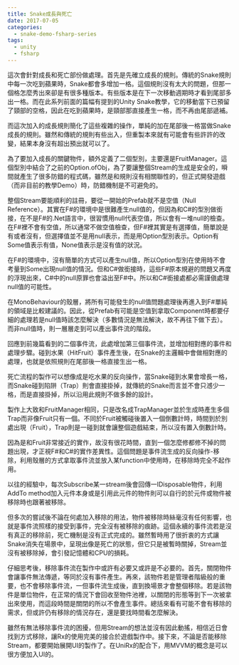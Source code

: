 ```yaml
---
title: Snake成長與死亡
date: 2017-07-05
categories:
  - snake-demo-fsharp-series
tags:
  - unity
  - fsharp
---
```


這次會針對成長和死亡部份做處理。首先是先確立成長的規則。傳統的Snake規則中每一次吃到蘋果時，Snake都會多增加一格。這個規則沒有太大的問題，但那一個格怎麼秀出來卻是有很多種版本。有些版本是在下一次移動週期時才看到尾部多出一格。而在此系列前面的篇幅有提到的Unity Snake教學，它的移動當下已預留了頸部的空格，因此在吃到蘋果時，是頸部那直接產生一格，而不再由尾部遞補。

而這次加入的成長規則簡化了這些複雜的操作，單純的加在尾部後一格當做Snake成長的規則。雖然和傳統的規則有些出入，但重製本來就有可能會有些許許的改變，結果本身沒有超出預出就可以了。

為了要加入成長的關鍵物件，額外定義了二個型別，主要還是FruitManager。這個型別中結合了之前的Option.ofObj，為了要讓整個Stream的生成是安全的，𣊬間就產生了很多防錯的程式碼，雖然是和規則沒有相關聯性的，但正式開發遊戲（而非目前的教學Demo）時，防錯機制是不可避免的。

整個Stream要能順利的註冊，要從一開始的Prefab就不是空值（Null Reference）。其實在F#的環境中是很難產生null值的，但因為和C#的型別做銜接，在不是F#的.Net語言中，很習慣用null代表空值，所以會有一堆null的檢查。在F#裡不會有空值，所以通常不做空值檢查，但F#裡其實是有選擇值，簡單說是有或者沒有，但選擇值並不是用null表示，而是用Option型別表示。Option有Some值表示有值，None值表示是沒有值的狀況。

在F#的環境中，沒有簡單的方式可以產生null值，所以Option型別在使用時不會考量到Some出現null值的情況。但和C#做銜接時，這些F#原本規避的問題又再度的浮現出來，C#中的null原罪也會溢出至F#中。所以和C#銜接處都必需謹傎處理null值的可能性。

在MonoBehaviour的殼層，將所有可能發生的null值問題處理後再進入到F#單純的領域是比較建議的。因此，從Prefab有可能是空值到拿取Component時都要仔細的處理若是null值時該怎麼解決（多數情況是無法解決，故不再往下做下去）。而非null值時，則一層層走到可以產出事件流的階段。

回應到前幾篇看到的二個事件流，此處增加第三個事件流，並增加相對應的事件和處理步驟。碰到水果（HitFruit）事件產生後，在Snake的主邏輯中會做相對應的處理，也就是依照規則在尾部後一格直接生出一格。

死亡流程的製作可以想像成是吃水果的反向操作，當Snake碰到水果會增長一格，而Snake碰到陷阱（Trap）則會直接掛掉，就傳統的Snake而言並不會只澸少一格，而是直接掛掉，所以沿用此規則不做多餘的設計。

製作上大致和FruitManager相同，只是改名成TrapManager並於生成時產生多個Trap而非像Fruit只有一個。不同於Fruit被觸碰後置入一個倒數計時，時間到於別處出現（Fruit），Trap則是一碰到就會讓整個遊戲結束，所以沒有置入倒數計時。

因為是和Fruit非常接近的實作，故沒有很花時間，直到一個怎麼修都修不掉的問題出現，才正視F#和C#的實作差異性。這個問題是事件流生成的反向操作-移除，利用殼層的方式拿取事件流並放入某function中使用時，在移除時完全不起作用。

以往的經驗中，每次Subscribe某一stream後會回傳一IDisposable物件，利用AddTo method加入元件本身或是引用此元件的物件則可以自行的於元件或物件被移除時也跟著被移除。

但多次的嘗試後不論在何處加入移除的用法，物件被移除時絲毫沒有任何影響，也就是事件流照樣的接受到事件，完全沒有被移除的痕跡。這個永續的事件流若是沒有真正的移除前，死亡機制是沒有正式完成的。雖然暫時用了很折衷的方式讓Snake消失在場景中，呈現出像是死亡的狀態，但它只是被暫時關掉，Stream並沒有被移除掉，會引發記憶體和CPU的損耗。

仔細思考後，移除事件流在製作中或許有必要又或許是不必要的。首先，關閉物件會讓事件無法傳遞，等同於沒有事件產生。再來，該物件若是管理者階級般的重要，也不會移除事件流，一但事件流生成後，直到換場景才會整個移除。若是該物件是單位物件，在正常的情況下會回收至物件池裡，以關閉的形態等到下一次被拿出來使用，而這段時間是關閉的所以不會產生事件。總括來看有可能不會有移除的需求，但或許仍有移除的情況存在，還是要找時間看怎麼解決。

雖然有無法移除事件流的困擾，但用Stream的想法並沒有因此動搖，相信近日會找到方式移除，讓Rx的使用完美的接合於遊戲製作中。接下來，不論是否能移除Stream，都要開始展開UI的製作了。在UniRx的配合下，用MVVM的概念是可以很方便加入UI的。